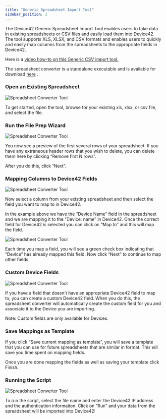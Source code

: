 ```yaml
---
title: "Generic Spreadsheet Import Tool"
sidebar_position: 3
---
```


The Device42 Generic Spreadsheet Import Tool enables users to take data in existing spreadsheets or CSV files and easily load them into Device42. The tool supports XLS, XLSX, and CSV formats and enables users to quickly and easily map columns from the spreadsheets to the appropriate fields in Device42.

Here is a [video how-to on this Generic CSV import tool.](how-to-videos/generic-csv-import-tool-how-to.md)

The spreadsheet converter is a standalone executable and is available for download [here](https://www.device42.com/bulk-data-management/) .

### Open an Existing Spreadsheet

![Spreadsheet Converter Tool](/assets/images/2015-10-10-ss-convert-1.png)

To get started, open the tool, browse for your existing xls, xlsx, or csv file, and select the file.

### Run the File Prep Wizard

![Spreadsheet Converter Tool](/assets/images/2015-10-10-ss-convert-2.png)

You now see a preview of the first several rows of your spreadsheet. If you have any extraneous header rows that you wish to delete, you can delete them here by clicking “Remove first N rows”.

After you do this, click “Next”.

### Mapping Columns to Device42 Fields

![Spreadsheet Converter Tool](/assets/images/2015-10-10-ss-convert-3.png)

Now select a column from your existing spreadsheet and then select the field you want to map to in Device42.

In the example above we have the “Device Name” field in the spreadsheet and we are mapping it to the “Device: name” in Device42. Once the correct field for Device42 is selected you can click on “Map to” and this will map the field.

![Spreadsheet Converter Tool](/assets/images/2015-10-10-ss-convert-4.png)

Each time you map a field, you will see a green check box indicating that “Device” has already mapped this field. Now click “Next” to continue to map other fields.

### Custom Device Fields

![Spreadsheet Converter Tool](/assets/images/2015-10-10-ss-convert-5.png)

If you have a field that doesn't have an appropriate Device42 field to map to, you can create a custom Device42 field. When you do this, the spreadsheet converter will automatically create the custom field for you and associate it to the Device you are importing.

Note: Custom fields are only available for Devices.

### Save Mappings as Template

If you click “Save current mapping as template”, you will save a template that you can use for future spreadsheets that are similar in format. This will save you time spent on mapping fields.

Once you are done mapping the fields as well as saving your template click Finish.

### Running the Script

![Spreadsheet Converter Tool](/assets/images/2015-10-10-ss-convert-7.png)

To run the script, select the file name and enter the Device42 IP address and the authentication information. Click on “Run” and your data from the spreadsheet will be imported into Device42!
